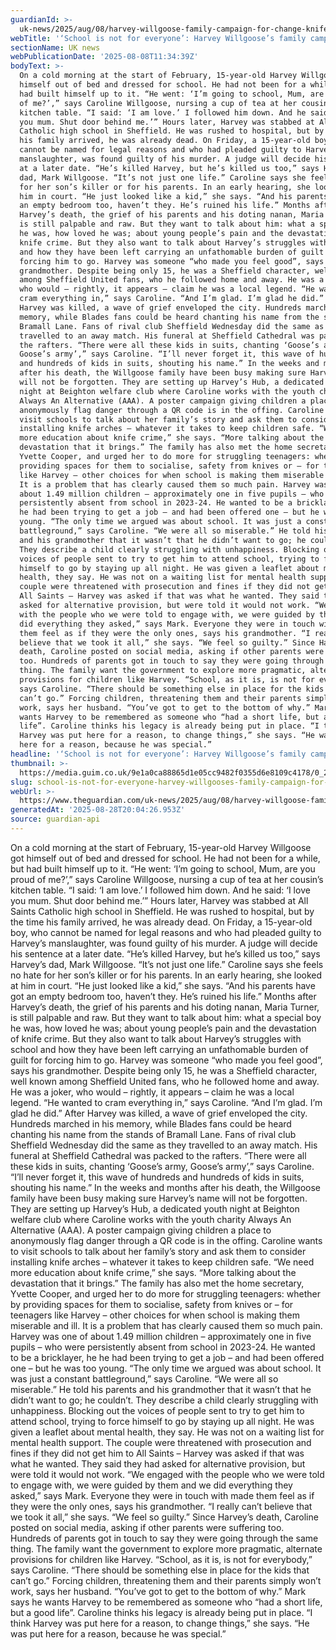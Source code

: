 ```yaml
---
guardianId: >-
  uk-news/2025/aug/08/harvey-willgoose-family-campaign-for-change-knife-crime-school
webTitle: '‘School is not for everyone’: Harvey Willgoose’s family campaign for change'
sectionName: UK news
webPublicationDate: '2025-08-08T11:34:39Z'
bodyText: >-
  On a cold morning at the start of February, 15-year-old Harvey Willgoose got
  himself out of bed and dressed for school. He had not been for a while, but
  had built himself up to it. “He went: ‘I’m going to school, Mum, are you proud
  of me?’,” says Caroline Willgoose, nursing a cup of tea at her cousin’s
  kitchen table. “I said: ‘I am love.’ I followed him down. And he said: ‘I love
  you mum. Shut door behind me.’” Hours later, Harvey was stabbed at All Saints
  Catholic high school in Sheffield. He was rushed to hospital, but by the time
  his family arrived, he was already dead. On Friday, a 15-year-old boy, who
  cannot be named for legal reasons and who had pleaded guilty to Harvey’s
  manslaughter, was found guilty of his murder. A judge will decide his sentence
  at a later date. “He’s killed Harvey, but he’s killed us too,” says Harvey’s
  dad, Mark Willgoose. “It’s not just one life.” Caroline says she feels no hate
  for her son’s killer or for his parents. In an early hearing, she looked at
  him in court. “He just looked like a kid,” she says. “And his parents have got
  an empty bedroom too, haven’t they. He’s ruined his life.” Months after
  Harvey’s death, the grief of his parents and his doting nanan, Maria Turner,
  is still palpable and raw. But they want to talk about him: what a special boy
  he was, how loved he was; about young people’s pain and the devastation of
  knife crime. But they also want to talk about Harvey’s struggles with school
  and how they have been left carrying an unfathomable burden of guilt for
  forcing him to go. Harvey was someone “who made you feel good”, says his
  grandmother. Despite being only 15, he was a Sheffield character, well known
  among Sheffield United fans, who he followed home and away. He was a joker,
  who would – rightly, it appears – claim he was a local legend. “He wanted to
  cram everything in,” says Caroline. “And I’m glad. I’m glad he did.” After
  Harvey was killed, a wave of grief enveloped the city. Hundreds marched in his
  memory, while Blades fans could be heard chanting his name from the stands of
  Bramall Lane. Fans of rival club Sheffield Wednesday did the same as they
  travelled to an away match. His funeral at Sheffield Cathedral was packed to
  the rafters. “There were all these kids in suits, chanting ‘Goose’s army,
  Goose’s army’,” says Caroline. “I’ll never forget it, this wave of hundreds
  and hundreds of kids in suits, shouting his name.” In the weeks and months
  after his death, the Willgoose family have been busy making sure Harvey’s name
  will not be forgotten. They are setting up Harvey’s Hub, a dedicated youth
  night at Beighton welfare club where Caroline works with the youth charity
  Always An Alternative (AAA). A poster campaign giving children a place to
  anonymously flag danger through a QR code is in the offing. Caroline wants to
  visit schools to talk about her family’s story and ask them to consider
  installing knife arches – whatever it takes to keep children safe. “We need
  more education about knife crime,” she says. “More talking about the
  devastation that it brings.” The family has also met the home secretary,
  Yvette Cooper, and urged her to do more for struggling teenagers: whether by
  providing spaces for them to socialise, safety from knives or – for teenagers
  like Harvey – other choices for when school is making them miserable and ill.
  It is a problem that has clearly caused them so much pain. Harvey was one of
  about 1.49 million children – approximately one in five pupils – who were
  persistently absent from school in 2023-24. He wanted to be a bricklayer, he
  he had been trying to get a job – and had been offered one – but he was too
  young. “The only time we argued was about school. It was just a constant
  battleground,” says Caroline. “We were all so miserable.” He told his parents
  and his grandmother that it wasn’t that he didn’t want to go; he couldn’t.
  They describe a child clearly struggling with unhappiness. Blocking out the
  voices of people sent to try to get him to attend school, trying to force
  himself to go by staying up all night. He was given a leaflet about mental
  health, they say. He was not on a waiting list for mental health support. The
  couple were threatened with prosecution and fines if they did not get him to
  All Saints – Harvey was asked if that was what he wanted. They said they had
  asked for alternative provision, but were told it would not work. “We engaged
  with the people who we were told to engage with, we were guided by them and we
  did everything they asked,” says Mark. Everyone they were in touch with made
  them feel as if they were the only ones, says his grandmother. “I really can’t
  believe that we took it all,” she says. “We feel so guilty.” Since Harvey’s
  death, Caroline posted on social media, asking if other parents were suffering
  too. Hundreds of parents got in touch to say they were going through the same
  thing. The family want the government to explore more pragmatic, alternate
  provisions for children like Harvey. “School, as it is, is not for everybody,”
  says Caroline. “There should be something else in place for the kids that
  can’t go.” Forcing children, threatening them and their parents simply won’t
  work, says her husband. “You’ve got to get to the bottom of why.” Mark says he
  wants Harvey to be remembered as someone who “had a short life, but a good
  life”. Caroline thinks his legacy is already being put in place. “I think
  Harvey was put here for a reason, to change things,” she says. “He was put
  here for a reason, because he was special.”
headline: '‘School is not for everyone’: Harvey Willgoose’s family campaign for change'
thumbnail: >-
  https://media.guim.co.uk/9e1a0ca88865d1e05cc9482f0355d6e8109c4178/0_279_1001_801/500.jpg
slug: school-is-not-for-everyone-harvey-willgooses-family-campaign-for-change
webUrl: >-
  https://www.theguardian.com/uk-news/2025/aug/08/harvey-willgoose-family-campaign-for-change-knife-crime-school
generatedAt: '2025-08-28T20:04:26.953Z'
source: guardian-api
---
```

On a cold morning at the start of February, 15-year-old Harvey Willgoose got himself out of bed and dressed for school. He had not been for a while, but had built himself up to it. “He went: ‘I’m going to school, Mum, are you proud of me?’,” says Caroline Willgoose, nursing a cup of tea at her cousin’s kitchen table. “I said: ‘I am love.’ I followed him down. And he said: ‘I love you mum. Shut door behind me.’” Hours later, Harvey was stabbed at All Saints Catholic high school in Sheffield. He was rushed to hospital, but by the time his family arrived, he was already dead. On Friday, a 15-year-old boy, who cannot be named for legal reasons and who had pleaded guilty to Harvey’s manslaughter, was found guilty of his murder. A judge will decide his sentence at a later date. “He’s killed Harvey, but he’s killed us too,” says Harvey’s dad, Mark Willgoose. “It’s not just one life.” Caroline says she feels no hate for her son’s killer or for his parents. In an early hearing, she looked at him in court. “He just looked like a kid,” she says. “And his parents have got an empty bedroom too, haven’t they. He’s ruined his life.” Months after Harvey’s death, the grief of his parents and his doting nanan, Maria Turner, is still palpable and raw. But they want to talk about him: what a special boy he was, how loved he was; about young people’s pain and the devastation of knife crime. But they also want to talk about Harvey’s struggles with school and how they have been left carrying an unfathomable burden of guilt for forcing him to go. Harvey was someone “who made you feel good”, says his grandmother. Despite being only 15, he was a Sheffield character, well known among Sheffield United fans, who he followed home and away. He was a joker, who would – rightly, it appears – claim he was a local legend. “He wanted to cram everything in,” says Caroline. “And I’m glad. I’m glad he did.” After Harvey was killed, a wave of grief enveloped the city. Hundreds marched in his memory, while Blades fans could be heard chanting his name from the stands of Bramall Lane. Fans of rival club Sheffield Wednesday did the same as they travelled to an away match. His funeral at Sheffield Cathedral was packed to the rafters. “There were all these kids in suits, chanting ‘Goose’s army, Goose’s army’,” says Caroline. “I’ll never forget it, this wave of hundreds and hundreds of kids in suits, shouting his name.” In the weeks and months after his death, the Willgoose family have been busy making sure Harvey’s name will not be forgotten. They are setting up Harvey’s Hub, a dedicated youth night at Beighton welfare club where Caroline works with the youth charity Always An Alternative (AAA). A poster campaign giving children a place to anonymously flag danger through a QR code is in the offing. Caroline wants to visit schools to talk about her family’s story and ask them to consider installing knife arches – whatever it takes to keep children safe. “We need more education about knife crime,” she says. “More talking about the devastation that it brings.” The family has also met the home secretary, Yvette Cooper, and urged her to do more for struggling teenagers: whether by providing spaces for them to socialise, safety from knives or – for teenagers like Harvey – other choices for when school is making them miserable and ill. It is a problem that has clearly caused them so much pain. Harvey was one of about 1.49 million children – approximately one in five pupils – who were persistently absent from school in 2023-24. He wanted to be a bricklayer, he he had been trying to get a job – and had been offered one – but he was too young. “The only time we argued was about school. It was just a constant battleground,” says Caroline. “We were all so miserable.” He told his parents and his grandmother that it wasn’t that he didn’t want to go; he couldn’t. They describe a child clearly struggling with unhappiness. Blocking out the voices of people sent to try to get him to attend school, trying to force himself to go by staying up all night. He was given a leaflet about mental health, they say. He was not on a waiting list for mental health support. The couple were threatened with prosecution and fines if they did not get him to All Saints – Harvey was asked if that was what he wanted. They said they had asked for alternative provision, but were told it would not work. “We engaged with the people who we were told to engage with, we were guided by them and we did everything they asked,” says Mark. Everyone they were in touch with made them feel as if they were the only ones, says his grandmother. “I really can’t believe that we took it all,” she says. “We feel so guilty.” Since Harvey’s death, Caroline posted on social media, asking if other parents were suffering too. Hundreds of parents got in touch to say they were going through the same thing. The family want the government to explore more pragmatic, alternate provisions for children like Harvey. “School, as it is, is not for everybody,” says Caroline. “There should be something else in place for the kids that can’t go.” Forcing children, threatening them and their parents simply won’t work, says her husband. “You’ve got to get to the bottom of why.” Mark says he wants Harvey to be remembered as someone who “had a short life, but a good life”. Caroline thinks his legacy is already being put in place. “I think Harvey was put here for a reason, to change things,” she says. “He was put here for a reason, because he was special.”
